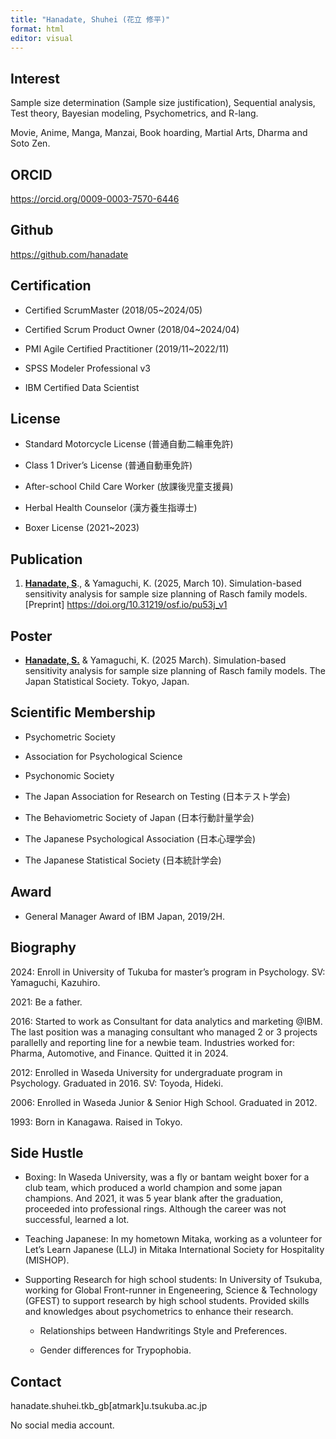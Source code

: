 ```yaml
---
title: "Hanadate, Shuhei (花立 修平)"
format: html
editor: visual
---
```


## Interest

Sample size determination (Sample size justification), Sequential analysis, Test theory, Bayesian modeling, Psychometrics, and R-lang.

Movie, Anime, Manga, Manzai, Book hoarding, Martial Arts, Dharma and Soto Zen.

## ORCID

<https://orcid.org/0009-0003-7570-6446>

## Github

<https://github.com/hanadate>

## Certification

-   Certified ScrumMaster (2018/05\~2024/05)

-   Certified Scrum Product Owner (2018/04\~2024/04)

-   PMI Agile Certified Practitioner (2019/11\~2022/11)

-   SPSS Modeler Professional v3

-   IBM Certified Data Scientist

## License

-   Standard Motorcycle License (普通自動二輪車免許)

-   Class 1 Driver's License (普通自動車免許)

-   After-school Child Care Worker (放課後児童支援員)

-   Herbal Health Counselor (漢方養生指導士)

-   Boxer License (2021\~2023)

## Publication

1.  [**Hanadate, S**]{.underline}., & Yamaguchi, K. (2025, March 10). Simulation-based sensitivity analysis for sample size planning of Rasch family models. \[Preprint\] <https://doi.org/10.31219/osf.io/pu53j_v1>

## Poster

-   [**Hanadate, S.**]{.underline} & Yamaguchi, K. (2025 March). Simulation-based sensitivity analysis for sample size planning of Rasch family models. The Japan Statistical Society. Tokyo, Japan.

## Scientific Membership

-   Psychometric Society

-   Association for Psychological Science

-   Psychonomic Society

-   The Japan Association for Research on Testing (日本テスト学会)

-   The Behaviometric Society of Japan (日本行動計量学会)

-   The Japanese Psychological Association (日本心理学会)

-   The Japanese Statistical Society (日本統計学会)

## Award

-   General Manager Award of IBM Japan, 2019/2H.

## Biography

2024: Enroll in University of Tukuba for master's program in Psychology. SV: Yamaguchi, Kazuhiro.

2021: Be a father.

2016: Started to work as Consultant for data analytics and marketing \@IBM. The last position was a managing consultant who managed 2 or 3 projects parallelly and reporting line for a newbie team. Industries worked for: Pharma, Automotive, and Finance. Quitted it in 2024.

2012: Enrolled in Waseda University for undergraduate program in Psychology. Graduated in 2016. SV: Toyoda, Hideki.

2006: Enrolled in Waseda Junior & Senior High School. Graduated in 2012.

1993: Born in Kanagawa. Raised in Tokyo.

## Side Hustle

-   Boxing: In Waseda University, was a fly or bantam weight boxer for a club team, which produced a world champion and some japan champions. And 2021, it was 5 year blank after the graduation, proceeded into professional rings. Although the career was not successful, learned a lot.

-   Teaching Japanese: In my hometown Mitaka, working as a volunteer for Let's Learn Japanese (LLJ) in Mitaka International Society for Hospitality (MISHOP).

-   Supporting Research for high school students: In University of Tsukuba, working for Global Front-runner in Engeneering, Science & Technology (GFEST) to support research by high school students. Provided skills and knowledges about psychometrics to enhance their research.

    -   Relationships between Handwritings Style and Preferences.

    -   Gender differences for Trypophobia.

## Contact

hanadate.shuhei.tkb_gb\[atmark\]u.tsukuba.ac.jp

No social media account.
